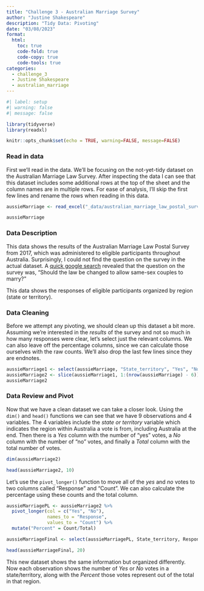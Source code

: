 ```yaml
---
title: "Challenge 3 - Australian Marriage Survey"
author: "Justine Shakespeare"
description: "Tidy Data: Pivoting"
date: "03/08/2023"
format:
  html:
    toc: true
    code-fold: true
    code-copy: true
    code-tools: true
categories:
  - challenge_3
  - Justine Shakespeare
  - australian_marriage
---
```


```r
#| label: setup
#| warning: false
#| message: false

library(tidyverse)
library(readxl)

knitr::opts_chunk$set(echo = TRUE, warning=FALSE, message=FALSE)
```

### Read in data

First we'll read in the data. We'll be focusing on the not-yet-tidy dataset on the Australian Marriage Law Survey. After inspecting the data I can see that this dataset includes some additional rows at the top of the sheet and the column names are in multiple rows. For ease of analysis, I'll skip the first few lines and rename the rows when reading in this data. 

```r
aussieMarriage <- read_excel("_data/australian_marriage_law_postal_survey_2017_-_response_final.xls", sheet = 2, skip = 7, col_names = c("State_territory", "Yes", "Yes %", "No", "No %", "Total", "Total %", "delete", "Response clear", "Response clear %", "Response not clear", "Response not clear %", "Non-responding", "Non-responding %", "Resp Total", "Resp Total %"))

aussieMarriage
```
### Data Description

This data shows the results of the Australian Marriage Law Postal Survey from 2017, which was administered to eligible participants throughout Australia. Surprisingly, I could not find the question on the survey in the actual dataset. A [quick google search](https://www.abs.gov.au/ausstats/abs@.nsf/mf/1800.0) revealed that the question on the survey was, "Should the law be changed to allow same-sex couples to marry?"

This data shows the responses of eligible participants organized by region (state or territory).

### Data Cleaning

Before we attempt any pivoting, we should clean up this dataset a bit more. Assuming we're interested in the *results* of the survey and not so much in how many responses were clear, let's select just the relevant columns. We can also leave off the percentage columns, since we can calculate those ourselves with the raw counts. We'll also drop the last few lines since they are endnotes. 

```r
aussieMarriage1 <- select(aussieMarriage, "State_territory", "Yes", "No", "Total")
aussieMarriage2 <- slice(aussieMarriage1, 1:(nrow(aussieMarriage) - 6))
aussieMarriage2
```

### Data Review and Pivot

Now that we have a clean dataset we can take a closer look. Using the `dim()` and `head()` functions we can see that we have 9 observations and 4 variables. The 4 variables include the *state or territory* variable which indicates the region within Australia a vote is from, including Australia at the end. Then there is a *Yes* column with the number of "yes" votes, a *No* column with the number of "no" votes, and finally a *Total* column with the total number of votes. 

```r
dim(aussieMarriage2)

head(aussieMarriage2, 10)
```
Let's use the `pivot_longer()` function to move all of the *yes* and *no* votes to two columns called "Response" and "Count". We can also calculate the percentage using these counts and the total column.

```r
aussieMarriagePL <- aussieMarriage2 %>% 
  pivot_longer(col = c("Yes", "No"),
               names_to = "Response",
               values_to = "Count") %>% 
  mutate("Percent" = Count/Total)

aussieMarriageFinal <- select(aussieMarriagePL, State_territory, Response, Count, Percent, Total) # reordering the columns so that Total shows up on the far right.

head(aussieMarriageFinal, 20)
```

This new dataset shows the same information but organized differently. Now each observation shows the number of *Yes* or *No* votes in a state/territory, along with the *Percent* those votes represent out of the total in that region. 
